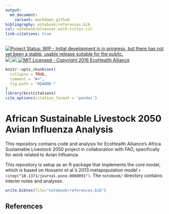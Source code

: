 ```yaml
---
output:
  md_document:
    variant: markdown_github
bibliography: notebook/references.bib
csl: notebook/elsevier-with-titles.csl
link-citations: true
---
```


[![Project Status: WIP - Initial development is in progress, but there has not yet been a stable, usable release suitable for the public.](http://www.repostatus.org/badges/latest/wip.svg)](http://www.repostatus.org/#wip)
<a href="https://travis-ci.org/ecohealthalliance/metaflu"> <object data="https://img.shields.io/badge/build-unknown-lightgrey.svg" type="image/png">
    <img src="https://travis-ci.org/ecohealthalliance/metaflu.svg?branch=master" />
  </object></a>
  <a href="https://codecov.io/github/ecohealthalliance/metaflu?branch=master"> <object data="https://img.shields.io/badge/coverage-unknown-lightgrey.svg" type="image/png">
    <img src="https://codecov.io/github/ecohealthalliance/metaflu/coverage.svg?branch=master" />
  </object></a>
[![MIT Licensed - Copyright 2016 EcoHealth Alliance](https://img.shields.io/badge/license-MIT-blue.svg)](https://badges.mit-license.org/)

<!-- README.md is generated from README.Rmd. Please edit that file -->

```r
knitr::opts_chunk$set(
  collapse = TRUE,
  comment = "#>",
  fig.path = "README-"
)
library(knitcitations)
cite_options(citation_format = 'pandoc')
```

# African Sustainable Livestock 2050 Avian Influenza Analysis

This repository contains code and analysis for EcoHealth Alliance's Africa
Sustainable Livestock 2050 project in collaboration with FAO, specifically
for work related to Avian Influenza

This repository is setup as an R package that implements the core model,
which is based on Hosseini et al.'s 2013 metapopulation model 
`r citep("10.1371/journal.pone.0080091")`.  The `notebook/` directory 
contains interim notes and analyses.

```r
write.bibtex(file="notebook/references.bib")
```

## References

<div id="refs"></div>
